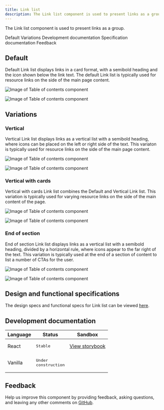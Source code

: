 ```yaml
---
title: Link list
description: The Link list component is used to present links as a group.
---
```


<PageDescription>

The Link list component is used to present links as a group.

</PageDescription>

<AnchorLinks>

<AnchorLink>Default</AnchorLink>
<AnchorLink>Variations</AnchorLink>
<AnchorLink>Development documentation</AnchorLink>
<AnchorLink>Specification documentation</AnchorLink>
<AnchorLink>Feedback</AnchorLink>

</AnchorLinks>

## Default
Default Link list displays links in a card format, with a semibold heading and  the icon shown below the link text. The default Link list is typically used for resource links on the side of the main page content.

<Row>
<Column colMd={8} colLg={8}>

![Image of Table of contents component](../../images/component/link-list/link-list-default.jpg)

</Column>
</Row>

<Title>Use case</Title>

<Row>
<Column colMd={8} colLg={8}>

![Image of Table of contents component](../../images/component/link-list/link-list-default-use-case.jpg)

</Column>
</Row>

## Variations

### Vertical
Vertical Link list displays links as a vertical list with a semibold heading, where icons can be placed on the left or right side of the text. This variaton is typically used for resource links on the side of the main page content.

<Row>
<Column colMd={8} colLg={8}>

![Image of Table of contents component](../../images/component/link-list/link-list-vertical.jpg)

</Column>
</Row>

<Title>Use case</Title>

<Row>
<Column colMd={8} colLg={8}>

![Image of Table of contents component](../../images/component/link-list/link-list-vertical-use-case.jpg)

</Column>
</Row>

### Vertical with cards
Vertical with cards Link list combines the Default and Vertical Link list. This variation is typically used for varying resource links on the side of the main content of the page.

<Row>
<Column colMd={8} colLg={8}>

![Image of Table of contents component](../../images/component/link-list/link-list-vertical-with-cards.jpg)

</Column>
</Row>

<Title>Use case</Title>

<Row>
<Column colMd={8} colLg={8}>

![Image of Table of contents component](../../images/component/link-list/link-list-vertical-with-cards-use-case.jpg)

</Column>
</Row>

### End of section
End of section Link list displays links as a vertical list with a semibold heading, divided by a horizontal rule, where icons appear to the far right of the text. This variation is typically used at the end of a section of content to list a number of CTAs for the user.

<Row>
<Column colMd={8} colLg={8}>

![Image of Table of contents component](../../images/component/link-list/link-list-end-of-section.jpg)

</Column>
</Row>

<Title>Use case</Title>

<Row>
<Column colMd={8} colLg={8}>

![Image of Table of contents component](../../images/component/link-list/link-list-end-of-section-use-case.jpg)

</Column>
</Row>

## Design and functional specifications

The design specs and functional specs for Link list can be viewed [here](https://ibm.box.com/s/dgnfrnpaqepbuyifa04aoc091v4cnz3d).

## Development documentation

| Language      | Status        | Sandbox                                                                              |
| ------------- | -----------   | ------------------------------------------------------------------------             |
| React         | <div><span class="bx--tag bx--tag--green"><pre>Stable</pre></span></div>        | [View storybook](https://ibmdotcom-react.mybluemix.net/?path=/story/components-linklist--default)     |
| Vanilla       | <div><span class="bx--tag bx--tag--cool-gray"><pre>Under construction</pre></span></div>  |

## Feedback

Help us improve this component by providing feedback, asking questions, and leaving any other comments on <a href="https://github.com/carbon-design-system/ibm-dotcom-library" target="_blank">GitHub</a>.
